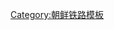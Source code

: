 {{鐵道路線|
| 模板名稱 = 安州煤矿线
| 名稱 = [[安州煤矿线]]
| 代表色 = blue
| 背景顏色 = #ffffff
| 車站列表 = [[文德站 (平安南道)|文德]] - [[圣法站|圣法]] - [[清南站|清南]] - [[立石煤矿站|立石煤矿]] - [[汰香站|汰香]] - [[平南西湖站|平南西湖]] - [[西市站|西市]] - [[和丰站|和丰]]<br/>南洞支线：[[清南站|清南]] - [[三川浦站|三川浦]] - [[南洞站|南洞]]}}<noinclude>
[[Category:朝鲜铁路模板]]

</noinclude>